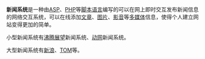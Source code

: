 '''新闻系统'''是一种由[[ASP|ASP]]、[[PHP|PHP]]等[[脚本语言|脚本语言]]编写的可以在网上即时交互发布新闻信息的网络交互系统，可以在线添加[[文字作品|文章]]、[[图片|图片]]、[[影音|影音]]等[[多媒体|多媒体]]信息，使得个人建立网站变得更加的简单。

小型新闻系统有[[沸腾展望|沸腾展望]]新闻系统、[[动网|动网]]新闻系统。

大型新闻系统有[[新浪|新浪]]、[[TOM集团|TOM]]等。

{{Media-stub}}